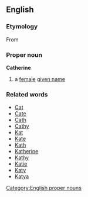 == English ==
=== Etymology ===
{{etystub}}
From {{Gr.}} [[]]
=== Proper noun ===
[[Category:English proper nouns]]
'''Catherine'''
# a [[female]] [[given name]]
=== Related words ===
* [[Cat]]
* [[Cate]]
* [[Cath]]
* [[Cathy]]
* [[Kat]]
* [[Kate]]
* [[Kath]]
* [[Katherine]]
* [[Kathy]]
* [[Katie]]
* [[Katy]]
* [[Katya]]